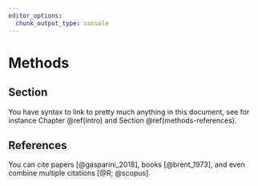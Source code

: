 ```yaml
---
editor_options: 
  chunk_output_type: console
---
```


# Methods {#methods}

## Section {#methods-section}

You have syntax to link to pretty much anything in this document, see for instance Chapter \@ref(intro) and Section \@ref(methods-references).

## References {#methods-references}

You can cite papers [@gasparini_2018], books [@brent_1973], and even combine multiple citations [@R; @scopus].
